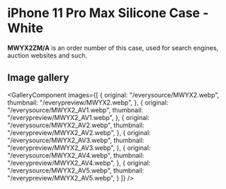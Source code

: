 
# iPhone 11 Pro Max Silicone Case - White

<Callout type='info' emoji='👉🏻'>**MWYX2ZM/A** is an order number of this case, used for search engines, auction websites and such.</Callout>

## Image gallery

<GalleryComponent
    images={[
      {
        original: "/everysource/MWYX2.webp",
        thumbnail: "/everypreview/MWYX2.webp",
      },
      {
        original: "/everysource/MWYX2_AV1.webp",
        thumbnail: "/everypreview/MWYX2_AV1.webp",
      },
      {
        original: "/everysource/MWYX2_AV2.webp",
        thumbnail: "/everypreview/MWYX2_AV2.webp",
      },
      {
        original: "/everysource/MWYX2_AV3.webp",
        thumbnail: "/everypreview/MWYX2_AV3.webp",
      },
      {
        original: "/everysource/MWYX2_AV4.webp",
        thumbnail: "/everypreview/MWYX2_AV4.webp",
      },
      {
        original: "/everysource/MWYX2_AV5.webp",
        thumbnail: "/everypreview/MWYX2_AV5.webp",
      }
    ]}
  />
